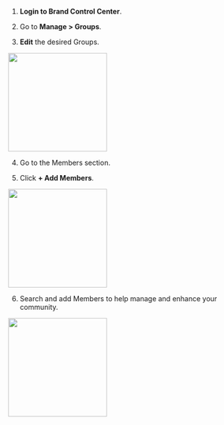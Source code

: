 1.  **Login to Brand Control Center**.
    
2.  Go to **Manage > Groups**.
    
3.  **Edit** the desired Groups.
    
<img height="200" src="/visual-aids/retail_media/build/how_to_add_and_manage_members/1.jpg" />

4.  Go to the Members section.
    
5.  Click **+ Add Members**.

<img height="200" src="/visual-aids/retail_media/build/how_to_add_and_manage_members/2.png" />

6.  Search and add Members to help manage and enhance your community.

<img height="200" src="/visual-aids/retail_media/build/how_to_add_and_manage_members/3.png" />
